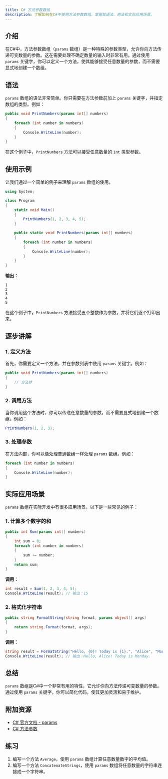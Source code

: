 ```yaml
---
title: C# 方法参数数组
description: 了解如何在C#中使用方法参数数组，掌握其语法、用法和实际应用场景。
---
```


## 介绍

在C#中，方法参数数组（`params` 数组）是一种特殊的参数类型，允许你向方法传递可变数量的参数。这在需要处理不确定数量的输入时非常有用。通过使用 `params` 关键字，你可以定义一个方法，使其能够接受任意数量的参数，而不需要显式地创建一个数组。

## 语法

`params` 数组的语法非常简单。你只需要在方法参数前加上 `params` 关键字，并指定数组的类型。例如：

```csharp
public void PrintNumbers(params int[] numbers)
{
    foreach (int number in numbers)
    {
        Console.WriteLine(number);
    }
}
```

在这个例子中，`PrintNumbers` 方法可以接受任意数量的 `int` 类型参数。

## 使用示例

让我们通过一个简单的例子来理解 `params` 数组的使用。

```csharp
using System;

class Program
{
    static void Main()
    {
        PrintNumbers(1, 2, 3, 4, 5);
    }

    public static void PrintNumbers(params int[] numbers)
    {
        foreach (int number in numbers)
        {
            Console.WriteLine(number);
        }
    }
}
```

**输出：**
```
1
2
3
4
5
```

在这个例子中，`PrintNumbers` 方法接受五个整数作为参数，并将它们逐个打印出来。

## 逐步讲解

### 1. 定义方法

首先，你需要定义一个方法，并在参数列表中使用 `params` 关键字。例如：

```csharp
public void PrintNumbers(params int[] numbers)
{
    // 方法体
}
```

### 2. 调用方法

当你调用这个方法时，你可以传递任意数量的参数，而不需要显式地创建一个数组。例如：

```csharp
PrintNumbers(1, 2, 3);
```

### 3. 处理参数

在方法内部，你可以像处理普通数组一样处理 `params` 数组。例如：

```csharp
foreach (int number in numbers)
{
    Console.WriteLine(number);
}
```

## 实际应用场景

`params` 数组在实际开发中有很多应用场景。以下是一些常见的例子：

### 1. 计算多个数字的和

```csharp
public int Sum(params int[] numbers)
{
    int sum = 0;
    foreach (int number in numbers)
    {
        sum += number;
    }
    return sum;
}
```

**调用：**
```csharp
int result = Sum(1, 2, 3, 4, 5);
Console.WriteLine(result); // 输出：15
```

### 2. 格式化字符串

```csharp
public string FormatString(string format, params object[] args)
{
    return string.Format(format, args);
}
```

**调用：**
```csharp
string result = FormatString("Hello, {0}! Today is {1}.", "Alice", "Monday");
Console.WriteLine(result); // 输出：Hello, Alice! Today is Monday.
```

## 总结

`params` 数组是C#中一个非常有用的特性，它允许你向方法传递可变数量的参数。通过使用 `params` 关键字，你可以简化代码，使其更加灵活和易于维护。

## 附加资源

- [C# 官方文档 - params](https://learn.microsoft.com/en-us/dotnet/csharp/language-reference/keywords/params)
- [C# 方法参数](https://learn.microsoft.com/en-us/dotnet/csharp/programming-guide/classes-and-structs/methods#method-parameters)

## 练习

1. 编写一个方法 `Average`，使用 `params` 数组计算任意数量数字的平均值。
2. 编写一个方法 `ConcatenateStrings`，使用 `params` 数组将任意数量的字符串连接成一个字符串。